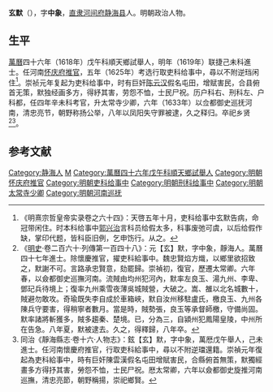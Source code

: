 {{about|明朝政治人物|同名古琴曲|玄默 (古琴曲)}}

'''玄默'''（{{bd|？||1635年|}}），字'''中象'''，[[直隶|直隶]][[河间府|河间府]][[静海县|静海县]]人。明朝政治人物。

==生平==
[[萬曆|萬曆]]四十六年（1618年）戊午科順天鄉試舉人，明年（1619年）联捷己未科進士。任河南[[怀庆府|怀庆府]][[推官|推官]]，五年（1625年）考选行取吏科给事中，尋以不附逆珰闲住<ref>《明熹宗哲皇帝实录卷之六十四》：天啓五年十月，吏科给事中玄默告病，命冠带闲住。时本科给事中[[郭兴治|郭兴治]]言科员给假太多，科事废弛可虞，以后给假作缺，掌印代题，皆科臣旧例，乞申饬行。从之。</ref>。崇祯元年复起为吏科给事中，时有巨奸[[陈云汉|陈云汉]]假名屯田，增赋害民，合县俯首无策，默独经画多方，得紓其害，劳怨不恤，士民尸祝。历户科右、刑科左、户科都，任四年辛未科考官，升太常寺少卿，六年（1633年）以佥都御史巡抚河南，清忠亮节，朝野称扬公举，八年以凤阳失守罪被逮，久之释归。卒祀乡贤<ref>《[[明史|明史]]·卷二百六十·列傳第一百四十八》：元【玄】默，字中象，靜海人。萬曆四十七年進士。除懷慶推官，擢吏科給事中。魏忠賢焰方熾，以鄉里欲招致之，默謝不可。言路承忠賢意，劾罷歸。崇禎初，復官，歷遷太常卿。六年春，以僉都御史巡撫河南。流賊由均州犯河內，默率左良玉、湯九州、李卑、鄧玘兵待境上；復率九州乘雪夜薄吳城賊營，大破之。嵩、雒以北名城數十，賊避勿敢攻。奇瑜既失李自成於車箱峽，默自汝州移駐盧氏，檄良玉、九州各陳兵守要害，得稍寧者數月。當是時，賊勢張，良玉等承督師檄，守備尚固。默率諸將斬獲多，賊多趨秦、楚境。已，分為三，自潁州犯鳳陽皇陵，中州所在告急。八年夏，默被逮去。久之，得釋歸，八年卒。</ref><ref>同治《靜海縣志·卷十六·人物志》：鉉【玄】默，字中象，萬厯戊午舉人，己未進士。任河南懷慶府推官，行取吏科給事中，尋以不附逆璫還籍。崇禎元年復起為吏科給事中，時有巨奸陳雲漢假名屯田增賦害民，合縣俯首無策，默獨經畫多方得抒其害，勞怨不恤，士民尸祝。厯太常卿，六年以僉都御史旋推河南巡撫，清忠亮節，朝野稱揚，崇祀鄉賢。</ref>。

==参考文献==
{{reflist}}

{{萬曆四十七年己未科殿試金榜}}

{{Authority control}}

{{明朝官员小作品}}

{{DEFAULTSORT:}}
[[Category:静海人|Category:静海人]]
[[Category:玄姓|M]]
[[Category:萬曆四十六年戊午科順天鄉試舉人|Category:萬曆四十六年戊午科順天鄉試舉人]]
[[Category:明朝怀庆府推官|Category:明朝怀庆府推官]]
[[Category:明朝吏科给事中|Category:明朝吏科给事中]]
[[Category:明朝刑科给事中|Category:明朝刑科给事中]]
[[Category:明朝太常寺少卿|Category:明朝太常寺少卿]]
[[Category:明朝河南巡抚|Category:明朝河南巡抚]]